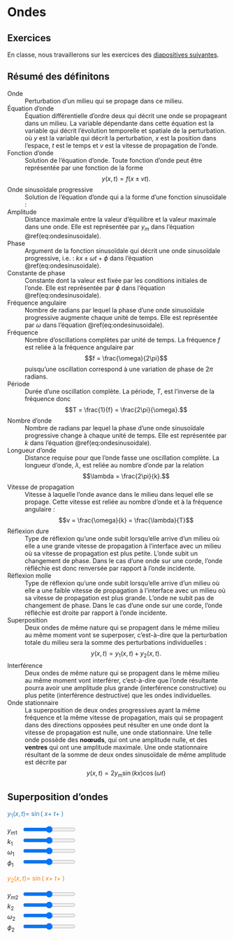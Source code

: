 # Ondes

## Exercices {-}

En classe, nous travaillerons sur les exercices des [diapositives 
suivantes](./diapos/02-ondes.pdf).

## Résumé des définitons

Onde
: Perturbation d'un milieu qui se propage dans ce milieu.

Équation d'onde
: Équation différentielle d'ordre deux qui décrit une onde se propageant dans
un milieu. La variable dépendante dans cette équation est la variable qui
décrit l'évolution temporelle et spatiale de la perturbation.
\begin{equation}
  \frac{\partial^2 y}{\partial x^2} = \frac{1}{v^2} \frac{\partial^2 y}{\partial t^2}
  (\#eq:equationonde)
\end{equation}
où $y$ est la variable qui décrit la perturbation, $x$ est la position dans
l'espace, $t$ est le temps et $v$ est la vitesse de propagation de l'onde.

Fonction d'onde
: Solution de l'équation d'onde. Toute fonction d'onde peut être représentée
par une fonction de la forme
$$y(x, t) = f(x \pm vt).$$

Onde sinusoïdale progressive
: Solution de l'équation d'onde qui a la forme d'une fonction sinusoïdale :
\begin{equation}
  y(x, t) = y_m \sin(kx \pm \omega t + \phi).
  (\#eq:ondesinusoidale)
\end{equation}

Amplitude
: Distance maximale entre la valeur d'équilibre et la valeur maximale
dans une onde. Elle est représentée par $y_m$ dans l'équation 
\@ref(eq:ondesinusoidale).

Phase
: Argument de la fonction sinusoïdale qui décrit une onde sinusoïdale
progressive, i.e. : $kx \pm \omega t + \phi$ dans l'équation
\@ref(eq:ondesinusoidale).

Constante de phase
: Constante dont la valeur est fixée par les conditions initiales de l'onde.
Elle est représentée par $\phi$ dans l'équation \@ref(eq:ondesinusoidale).

Fréquence angulaire
: Nombre de radians par lequel la phase d'une onde sinusoïdale progressive
augmente chaque unité de temps. Elle est représentée par $\omega$ dans 
l'équation \@ref(eq:ondesinusoidale).

Fréquence
: Nombre d'oscillations complètes par unité de temps. La fréquence $f$ est
reliée à la fréquence angulaire par
$$f = \frac{\omega}{2\pi}$$
puisqu'une oscillation correspond à une variation de phase de $2\pi$ radians.

Période
: Durée d'une oscillation complète. La période, $T$, est l'inverse de la
fréquence donc
$$T = \frac{1}{f} = \frac{2\pi}{\omega}.$$

Nombre d'onde
: Nombre de radians par lequel la phase d'une onde sinusoïdale progressive
change à chaque unité de temps. Elle est représentée par $k$ dans 
l'équation \@ref(eq:ondesinusoidale).

Longueur d'onde
: Distance requise pour que l'onde fasse une oscillation complète. La longueur
d'onde, $\lambda$, est reliée au nombre d'onde par la relation
$$\lambda = \frac{2\pi}{k}.$$

Vitesse de propagation
: Vitesse à laquelle l'onde avance dans le milieu dans lequel elle se propage.
Cette vitesse est reliée au nombre d'onde et à la fréquence angulaire :
$$v = \frac{\omega}{k} = \frac{\lambda}{T}$$

Réflexion dure
: Type de réflexion qu'une onde subit lorsqu'elle arrive d'un milieu où elle a
une grande vitesse de propagation à l'interface avec un milieu où sa vitesse de
propagation est plus petite. L'onde subit un changement de phase.  Dans le cas
d'une onde sur une corde, l'onde réfléchie est donc renversée par rapport à
l'onde incidente.

Réflexion molle
: Type de réflexion qu'une onde subit lorsqu'elle arrive d'un milieu où elle a
une faible vitesse de propagation à l'interface avec un milieu où sa vitesse de
propagation est plus grande. L'onde ne subit pas de changement de phase. Dans
le cas d'une onde sur une corde, l'onde réfléchie est droite par rapport à
l'onde incidente.

Superposition
: Deux ondes de même nature qui se propagent dans le même milieu au même moment
vont se superposer, c'est-à-dire que la perturbation totale du milieu sera la
somme des perturbations individuelles :
$$y(x, t) = y_1(x, t) + y_2(x, t).$$

Interférence
: Deux ondes de même nature qui se propagent dans le même milieu au même moment
vont interférer, c'est-à-dire que l'onde résultante pourra avoir une amplitude
plus grande (interférence constructive) ou plus petite (interférence
destructive) que les ondes individuelles.

Onde stationnaire
: La superposition de deux ondes progressives ayant la même fréquence et la
même vitesse de propagation, mais qui se propagent dans des directions opposées
peut résulter en une onde dont la vitesse de propagation est nulle, une onde
stationnaire. Une telle onde possède des **noœuds**, qui ont une amplitude
nulle, et des **ventres** qui ont une amplitude maximale. Une onde stationnaire
résultant de la somme de deux ondes sinusoïdale de même amplitude est décrite par
$$y(x, t) = 2y_m \sin(kx)\cos(\omega t)$$


## Superposition d'ondes

<div>
<div class="figures" style="float: left">
  <div id="figure1a"></div>
  <div id="figure1"></div>
  <div id="figure2a"></div>
  <div id="figure2"></div>
</div>

<div class="fctEquation" style="color: rgb(42, 119, 178)">
$y_1(x, t) =$ <span class="ym1Value"></span>
  $\sin($<span class="k1Value"></span> $x +$ <span class="w1Value"></span> $t +$
  <span class="phi1Value"></span>$)$
</div>

<div class="controls">
<p>
<span style="display: inline-block; width: 30px">$y_{m1}$</span>
<input id="ym1" type="range" min="0" max="5" step="0.1" style="width: 120px;">
<br>
<span style="display: inline-block; width: 30px">$k_1$</span>
<input id="k1" type="range" min="0" max="10" step="0.1" style="width: 120px;">
<br>
<span style="display: inline-block; width: 30px">$\omega_1$</span>
<input id="w1" type="range" min="0" max="10" step="0.1" style="width: 120px;">
<br>
<span style="display: inline-block; width: 30px">$\phi_1$</span>
<input id="phi1" type="range" min="-10" max="10" step="0.05" style="width: 120px;">
</p>

</div>
<div class="fctEquation" style="color: rgb(255, 127, 14)">
$y_2(x, t) =$ <span class="ym2Value"></span>
  $\sin($<span class="k2Value"></span> $x +$ <span class="w2Value"></span> $t +$
  <span class="phi2Value"></span>$)$
</div>

<div class="controls">
<p>
<span style="display: inline-block; width: 30px">$y_{m2}$</span>
<input id="ym2" type="range" min="0" max="5" step="0.1" style="width: 120px;">
<br>
<span style="display: inline-block; width: 30px">$k_2$</span>
<input id="k2" type="range" min="0" max="10" step="0.1" style="width: 120px;">
<br>
<span style="display: inline-block; width: 30px">$\omega_2$</span>
<input id="w2" type="range" min="0" max="10" step="0.1" style="width: 120px;">
<br>
<span style="display: inline-block; width: 30px">$\phi_2$</span>
<input id="phi2" type="range" min="-10" max="10" step="0.05" style="width: 120px;">
</p>
</div>

</div>
<script src="http://d3js.org/d3.v4.min.js"></script>
<script src="js/plot.js"></script>
<script>
var t = d3.range(0, 20, 0.05);
var x = d3.range(0, 20, 0.05);
var y1x = x.map(function(d) { return Math.sin(d); });
var y1t = t.map(function(d) { return Math.sin(d); });
var y2x = x.map(function(d) { return Math.sin(d); });
var y2t = t.map(function(d) { return Math.sin(d); });
var yx = x.map(function(d, i) { return y1x[i] + y2x[i]; });
var yt = t.map(function(d, i) { return y1t[i] + y2t[i]; });
var params = {ym1: 1, k1: 1, w1: 1, phi1: 0,
              ym2: 1, k2: 1, w2: 1, phi2: 0};
var plotxtot = lineChart()
    .yAxisLabel("y")
    .xAxisLabel("x")
    .margins({top: 10, right: 20, bottom: 6, left: 60})
    .dimensions({width: 480, height: 150})
    .xdomain([0, 20])
    .ydomain([-10, 10])
    .colori(2)
    .toggleZoom();
var plotx = lineChart()
    .yAxisLabel("y")
    .xAxisLabel("x")
    .dimensions({width: 480, height: 150})
    .xdomain([0, 20])
    .ydomain([-6, 6])
    .toggleZoom();
var plotttot = lineChart()
    .yAxisLabel("y")
    .xAxisLabel("t")
    .margins({top: 10, right: 20, bottom: 6, left: 60})
    .dimensions({width: 480, height: 150})
    .xdomain([0, 20])
    .ydomain([-10, 10])
    .colori(2)
    .toggleZoom();
var plott = lineChart()
    .xAxisLabel("t")
    .yAxisLabel("y")
    .dimensions({width: 480, height: 150})
    .xdomain([0, 20])
    .ydomain([-6, 6])
    .toggleZoom();
d3.select("#figure1")
    .data([d3.zip(x, y1x)])
    .call(plotx);
d3.select("#figure1")
    .data([d3.zip(x, y2x)])
    .call(plotx);
d3.select("#figure1a")
    .data([d3.zip(x, yx)])
    .call(plotxtot);
d3.select("#figure2")
    .data([d3.zip(t, y1t)])
    .call(plott);
d3.select("#figure2")
    .data([d3.zip(t, y2t)])
    .call(plott);
d3.select("#figure2a")
    .data([d3.zip(x, yt)])
    .call(plotttot);

function redraw() {
  y1t = t.map(function(d) {
    return params.ym1 * Math.sin(params.w1 * d + params.phi1); });
  y1x = t.map(function(d) {
    return params.ym1 * Math.sin(params.k1 * d + params.phi1); });
  plotx.update(d3.zip(t, y1x), '#line0');
  plott.update(d3.zip(t, y1t), '#line0');

  y2t = t.map(function(d) {
    return params.ym2 * Math.sin(params.w2 * d + params.phi2); });
  y2x = t.map(function(d) {
    return params.ym2 * Math.sin(params.k2 * d + params.phi2); });
  plotx.update(d3.zip(t, y2x), '#line1');
  plott.update(d3.zip(t, y2t), '#line1');

  yx = x.map(function(d, i) { return y1x[i] + y2x[i]; });
  yt = t.map(function(d, i) { return y1t[i] + y2t[i]; });
  plotxtot.update(d3.zip(t, yx));
  plotttot.update(d3.zip(t, yt));
}

function set_control(varName) {
  d3.selectAll("." + varName + "Value")
    .each(function(d) { d3.select(this).html(params[varName]); });
  document.getElementById(varName).value = params[varName];
  d3.select("#" + varName)
    .on("input", function() {
        params[varName] = +this.value;
        redraw();
        d3.selectAll("." + varName + "Value")
          .each(function(d) { d3.select(this).html(params[varName]); });
    });
}

set_control("ym1")
set_control("ym2")
set_control("k1")
set_control("k2")
set_control("w1")
set_control("w2")
set_control("phi1")
set_control("phi2")
</script>
